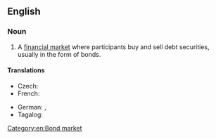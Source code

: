 ==English==
{{wikipedia}}

===Noun===
{{en-noun}}

# A [[financial market]] where participants buy and sell debt securities, usually in the form of bonds.

====Translations====
{{trans-top|financial market}}
* Czech: {{t|cs|dluhopisový trh|m}}
* French: {{t+|fr|marché obligataire|m}}
{{trans-mid}}
* German: {{t+|de|Rentenmarkt|m}}, {{t|de|Bondmarkt|m}}
* Tagalog: {{t|tl|bilihan ng panagot}}
{{trans-bottom}}

[[Category:en:Bond market]]